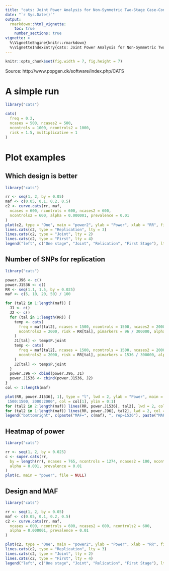 ```yaml
---
title: "cats: Joint Power Analysis for Non-Symmetric Two-Stage Case-Control Designs"
date: "`r Sys.Date()`"
output:
  rmarkdown::html_vignette:
    toc: true
    number_sections: true
vignette: >
  %\VignetteEngine{knitr::rmarkdown}
  %\VignetteIndexEntry{cats: Joint Power Analysis for Non-Symmetric Two-Stage Case-Control Designs}
---
```


```r
knitr::opts_chunk$set(fig.width = 7, fig.height = 7)
```

Source: http://www.popgen.dk/software/index.php/CATS

# A simple run

```r
library("cats")

cats(
  freq = 0.2,
  ncases = 500, ncases2 = 500,
  ncontrols = 1000, ncontrols2 = 1000,
  risk = 1.5, multiplicative = 1
)
```

# Plot examples

## Which design is better

```r
library("cats")

rr <- seq(1, 2, by = 0.05)
maf <- c(0.05, 0.1, 0.2, 0.5)
c2 <- curve.cats(rr, maf,
  ncases = 600, ncontrols = 600, ncases2 = 600,
  ncontrols2 = 600, alpha = 0.000001, prevalence = 0.01
)
plot(c2, type = "One", main = "power2", ylab = "Power", xlab = "RR", file = NULL, col = 1:4)
lines.cats(c2, type = "Replication", lty = 3)
lines.cats(c2, type = "Joint", lty = 2)
lines.cats(c2, type = "First", lty = 4)
legend("left", c("One stage", "Joint", "Relication", "First Stage"), lty = 1:4, bty = "n")
```

## Number of SNPs for replication

```r
library("cats")

power.J96 <- c()
power.J1536 <- c()
RR <- seq(1.1, 1.5, by = 0.025)
maf <- c(5, 10, 20, 50) / 100

for (tal2 in 1:length(maf)) {
  J1 <- c()
  J2 <- c()
  for (tal in 1:length(RR)) {
    temp <- cats(
      freq = maf[tal2], ncases = 1500, ncontrols = 1500, ncases2 = 2000,
      ncontrols2 = 2000, risk = RR[tal], pimarkers = 96 / 300000, alpha = 0.05 / 300000
    )
    J1[tal] <- temp$P.joint
    temp <- cats(
      freq = maf[tal2], ncases = 1500, ncontrols = 1500, ncases2 = 2000,
      ncontrols2 = 2000, risk = RR[tal], pimarkers = 1536 / 300000, alpha = 0.05 / 300000
    )
    J2[tal] <- temp$P.joint
  }
  power.J96 <- cbind(power.J96, J1)
  power.J1536 <- cbind(power.J1536, J2)
}
col <- 1:length(maf)

plot(RR, power.J1536[, 1], type = "l", lwd = 2, ylab = "Power", main = "Multiplicative model,
 1500:1500, 2000:2000", col = col[1], ylim = 0:1)
for (tal2 in 2:length(maf)) lines(RR, power.J1536[, tal2], lwd = 2, col = col[tal2], type = "l")
for (tal2 in 1:length(maf)) lines(RR, power.J96[, tal2], lwd = 2, col = col[tal2], type = "l", lty = 2)
legend("bottomright", c(paste("MAF=", c(maf), ", rep=1536"), paste("MAF=", c(maf), ", rep=96")), col = col, lwd = 2, bty = "n", lty = c(rep(1, length(maf)), rep(2, length(maf))))
```

## Heatmap of power

```r
library("cats")

rr <- seq(1, 2, by = 0.025)
c <- super.cats(rr,
  by = length(rr), ncases = 765, ncontrols = 1274, ncases2 = 100, ncontrols2 = 100,
  alpha = 0.001, prevalence = 0.01
)
plot(c, main = "power", file = NULL)
```

## Design and MAF

```r
library("cats")

rr <- seq(1, 2, by = 0.05)
maf <- c(0.05, 0.1, 0.2, 0.5)
c2 <- curve.cats(rr, maf,
  ncases = 600, ncontrols = 600, ncases2 = 600, ncontrols2 = 600,
  alpha = 0.000001, prevalence = 0.01
)

plot(c2, type = "One", main = "power2", ylab = "Power", xlab = "RR", file = NULL, col = 1:4)
lines.cats(c2, type = "Replication", lty = 3)
lines.cats(c2, type = "Joint", lty = 2)
lines.cats(c2, type = "First", lty = 4)
legend("left", c("One stage", "Joint", "Relication", "First Stage"), lty = 1:4, bty = "n")
```

